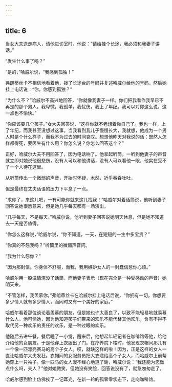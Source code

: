 ```yaml
---
---
---
```

title: 6
---



当女大夫送走病人，请他进诊室时，他说：“请给挂个长途，我必须和我妻子讲话。”

“发生什么事了吗？”

“是的，”哈威尔说，“我感到孤独！”

弗朗蒂丝卡不相信地看着他，拨了长途台的号码并复述哈威尔给他的号码，然后她挂上电话说：“你，你感到孤独？”

“为什么不？”哈威尔不高兴地回答，“你就像我妻子一样。你们把我看作我早已不再是的那个男人。我卑微，我孤单，我忧伤。我上了年纪。我可以对你这么说，这一点也不愉快。”

“你应该要几个孩子。”女大夫回答说，“这样你就不老想着你自己了。我也一样，上了年纪，而我甚至没想过这事。当我看到我儿子慢慢长大，我就想，他成为一个男人时是个什么样子，而我不为过去的时间哀叹。想想他昨天对我说的话：既然人怎样都得死，要医生有什么用？你怎么说？你怎么回答这个？”

正好，哈威尔大夫不用回答了，因为电话响了。他拿起听筒，一听到他妻子的声音就立即对她说他很悲伤，没有人可以和他讲话，没有人可以看他一眼，他实在受不了一个人待在这里。

从听筒传出一个微弱的声音，开始时怀疑，木然，近乎吞吞吐吐，

但是最终在丈夫话语的压力下平息了一点。

“求你了，来这儿吧，一有可能你就来这儿找我！”哈威尔对着话筒说，他听到妻子回答说她很愿意来，但是她几乎每天都有一场演出。

“几乎每天，不是每天。”哈威尔说，他听到妻子回答说她明天休息，但是她不知道去一天是否值得。

“你怎么这样说，”哈威尔说，“你不知道，一天，在短短的一生中多宝贵？”

“你真的不怨我吗？”听筒里的微弱声音问。

“我为什么怨你？”

“因为那封信。你身体不舒服，而我，我用嫉妒女人的一封蠢信惹你心烦。”

哈威尔用一股温情淹没了话筒，而他妻子表示（现在完全是一种受感动的声音）她明天来。

“不管怎样，我羡慕你。”弗朗蒂丝卡在哈威尔挂上电话后说，“你拥有一切。你想要多少情人就有多少情人，而同时又有一个美好的家庭。”

哈威尔看着那位谈论着羡慕的朋友，但是她也许太善良了，以致不能轻易地就羡慕什么人。他可怜她，因为他知道孩子们带来的欢乐不能代替其他欢乐，负有不得不取代另一种欢乐的责任的欢乐，是一种过眼的欢乐。

他随后去进午餐，餐后睡了一小觉，醒来后，他想起年轻记者在咖啡馆等他，给他介绍他的女朋友。于是他穿上衣服出了门。在疗养院下楼时，他发现衣帽间那儿有一个像一匹漂亮赛马的高个子女人。哎，就缺这样的啦！因为，正是这样的女人一直让哈威尔大夫发狂。衣帽间的女服务员把大衣递给高个子女人，而哈威尔上前帮她穿上一只袖子。像一匹马的女人漫不经心地道了谢，哈威尔说：“我还能为您做点什么吗，夫人？”他对她微笑，但她没有笑脸，回答说没有了，就急匆匆走了。

哈威尔感到脸上仿佛挨了一记耳光，在新一轮的孤零零状态下，走向咖啡馆。